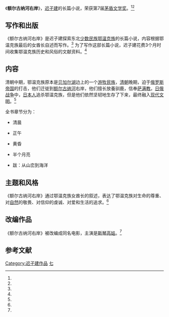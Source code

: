 {{otheruses|subject=迟子建的长篇小说《额尔古纳河右岸》|other=其他同名条目|额尔古纳河右岸}}
{{Infobox Book 
|图像      = <!-- [[File:|200px]] -->
|图像说明  = 
|书名      = 《额尔古纳河右岸》
|作者      = [[迟子建|迟子建]]
|原名      = 
|译者      = 
|插图      = 
|封面设计  = 
|出版地    = {{CHNML}}
|语言      = [[简体中文|简体中文]]
|系列      = 
|题材      = 
|类型      = [[长篇小说|长篇小说]]
|出版者    = 北京十月文艺出版社
|出版日期  = 2005年12月1日
|中文版    = 
|媒介      = [[印刷|印刷]]（平装书）
|页数      = 298
|开本      = 
|isbn      = 9787530209936
|oclc      = 
|杜威十进制图书分类法= 
|美国国会图书馆图书分类法= 
|上一部作品= 
|下一部作品= 
|引用      = 
|被引用    = 
}}

《'''额尔古纳河右岸'''》，[[迟子建|迟子建]]的长篇小说，荣获第7届[[茅盾文学奖|茅盾文学奖]]。<ref name="at" /><ref name="bee" />

==写作和出版==
《额尔古纳河右岸》是迟子建探索东北[[少数民族|少数民族]][[鄂温克族|鄂温克族]]的长篇小说，内容根据鄂温克族最后的女酋长自述而写作。<ref name="at" />
为了写作这部长篇小说，迟子建花费3个月时间收集鄂温克族历史和风俗的文献资料。<ref name="at" />

==内容==
清朝中期，鄂温克族原本是[[贝加尔湖|贝加尔湖]]边上的一个[[游牧民族|游牧民族]]，[[清朝|清朝]]晚期，迫于[[俄罗斯帝国|俄罗斯帝国]]的打击，他们迁徙到[[额尔古纳河|额尔古纳河]]右岸，他们擅长放養驯鹿，信奉[[萨满教|萨满教]]。[[日俄战争|日俄战争]]中，[[日本人|日本人]]追杀鄂温克族，但是他们依然坚韧地生存了下来，最终融入[[工业文明|现代文明]]。<ref name="at" />

全书章节分为：

*清晨

*正午

*黄昏

*半个月亮

*跋：从山峦到海洋

==主题和风格==
《额尔古纳河右岸》通过鄂温克族女酋长的叙述，表达了鄂温克族对生命的尊重、对[[自然|自然]]的敬畏、对信仰的虔诚、对爱和生活的追求。<ref name="at" />

==改编作品==
《额尔古纳河右岸》被改编成同名电影，主演是[[斯琴高娃|斯琴高娃]]。<ref name="fox" />

==参考文献==
{{reflist|refs=
<ref name="at" >{{cite web |url= http://szb.dlxww.com/dlrb/html/2008-11/08/content_106320.htm|title=迟子建 感谢远去的爱人 |accessdate=2008 |publisher=大连日报 |work= |language=zh-hans}}</ref>

<ref name="bee">{{cite web|url=http://epaper.jinghua.cn/html/2008-11/03/content_360380.htm|title=迟子建领奖感谢已故丈夫|accessdate=2008|publisher=京华网|work=|language=zh-hans|deadurl=yes|archiveurl=https://web.archive.org/web/20140202124608/http://epaper.jinghua.cn/html/2008-11/03/content_360380.htm|archivedate=2014-02-02}}</ref>

<ref name="fox" >{{cite web |url=http://book.sina.com.cn/news/a/2010-12-31/1106281986.shtml |title=迟子建谈《白雪乌鸦》，小说起源于非典的报道 |accessdate=2010 |publisher=新浪网 |work= |language=zh-hans}}</ref>
}}

{{迟子建作品}}
{{茅盾文学奖|第七屆}}

{{DEFAULTSORT:E额}}
[[Category:迟子建作品|Category:迟子建作品]]
[[Category:茅盾文学奖获奖作品|七]]